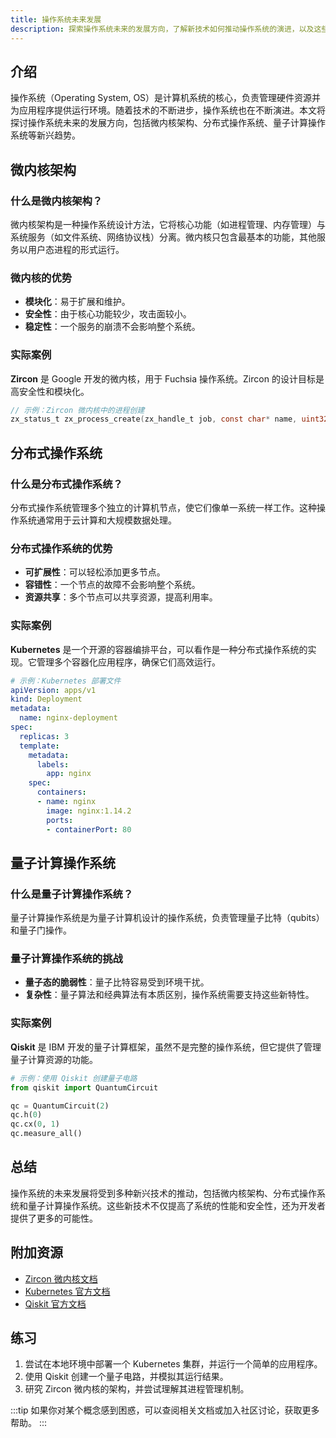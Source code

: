 ```yaml
---
title: 操作系统未来发展
description: 探索操作系统未来的发展方向，了解新技术如何推动操作系统的演进，以及这些变化对开发者和用户的影响。
---
```


## 介绍

操作系统（Operating System, OS）是计算机系统的核心，负责管理硬件资源并为应用程序提供运行环境。随着技术的不断进步，操作系统也在不断演进。本文将探讨操作系统未来的发展方向，包括微内核架构、分布式操作系统、量子计算操作系统等新兴趋势。

## 微内核架构

### 什么是微内核架构？

微内核架构是一种操作系统设计方法，它将核心功能（如进程管理、内存管理）与系统服务（如文件系统、网络协议栈）分离。微内核只包含最基本的功能，其他服务以用户态进程的形式运行。

### 微内核的优势

- **模块化**：易于扩展和维护。
- **安全性**：由于核心功能较少，攻击面较小。
- **稳定性**：一个服务的崩溃不会影响整个系统。

### 实际案例

**Zircon** 是 Google 开发的微内核，用于 Fuchsia 操作系统。Zircon 的设计目标是高安全性和模块化。

```c
// 示例：Zircon 微内核中的进程创建
zx_status_t zx_process_create(zx_handle_t job, const char* name, uint32_t name_len, uint32_t flags, zx_handle_t* out);
```

## 分布式操作系统

### 什么是分布式操作系统？

分布式操作系统管理多个独立的计算机节点，使它们像单一系统一样工作。这种操作系统通常用于云计算和大规模数据处理。

### 分布式操作系统的优势

- **可扩展性**：可以轻松添加更多节点。
- **容错性**：一个节点的故障不会影响整个系统。
- **资源共享**：多个节点可以共享资源，提高利用率。

### 实际案例

**Kubernetes** 是一个开源的容器编排平台，可以看作是一种分布式操作系统的实现。它管理多个容器化应用程序，确保它们高效运行。

```yaml
# 示例：Kubernetes 部署文件
apiVersion: apps/v1
kind: Deployment
metadata:
  name: nginx-deployment
spec:
  replicas: 3
  template:
    metadata:
      labels:
        app: nginx
    spec:
      containers:
      - name: nginx
        image: nginx:1.14.2
        ports:
        - containerPort: 80
```

## 量子计算操作系统

### 什么是量子计算操作系统？

量子计算操作系统是为量子计算机设计的操作系统，负责管理量子比特（qubits）和量子门操作。

### 量子计算操作系统的挑战

- **量子态的脆弱性**：量子比特容易受到环境干扰。
- **复杂性**：量子算法和经典算法有本质区别，操作系统需要支持这些新特性。

### 实际案例

**Qiskit** 是 IBM 开发的量子计算框架，虽然不是完整的操作系统，但它提供了管理量子计算资源的功能。

```python
# 示例：使用 Qiskit 创建量子电路
from qiskit import QuantumCircuit

qc = QuantumCircuit(2)
qc.h(0)
qc.cx(0, 1)
qc.measure_all()
```

## 总结

操作系统的未来发展将受到多种新兴技术的推动，包括微内核架构、分布式操作系统和量子计算操作系统。这些新技术不仅提高了系统的性能和安全性，还为开发者提供了更多的可能性。

## 附加资源

- [Zircon 微内核文档](https://fuchsia.dev/fuchsia-src/concepts/kernel)
- [Kubernetes 官方文档](https://kubernetes.io/docs/home/)
- [Qiskit 官方文档](https://qiskit.org/documentation/)

## 练习

1. 尝试在本地环境中部署一个 Kubernetes 集群，并运行一个简单的应用程序。
2. 使用 Qiskit 创建一个量子电路，并模拟其运行结果。
3. 研究 Zircon 微内核的架构，并尝试理解其进程管理机制。

:::tip
如果你对某个概念感到困惑，可以查阅相关文档或加入社区讨论，获取更多帮助。
:::